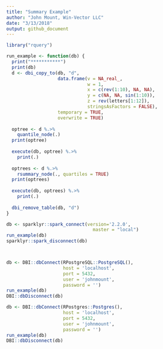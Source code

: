 ```yaml
---
title: "Summary Example"
author: "John Mount, Win-Vector LLC"
date: "3/13/2018"
output: github_document
---
```


```r
library("rquery")

run_example <- function(db) {
  print("***********")
  print(db)
  d <- dbi_copy_to(db, "d",
                   data.frame(v = NA_real_,
                              w = 1,
                              x = c(rev(1:10), NA, NA),
                              y = c(NA, NA, sin(1:10)),
                              z = rev(letters[1:12]),
                              stringsAsFactors = FALSE),
                   temporary = TRUE,
                   overwrite = TRUE)
  
  optree <- d %.>%
    quantile_node(.) 
  print(optree)
  
  execute(db, optree) %.>%
    print(.)
  
  optrees <- d %.>%
    rsummary_node(., quartiles = TRUE) 
  print(optrees)
  
  execute(db, optrees) %.>%
    print(.)
  
  dbi_remove_table(db, "d")
}

db <- sparklyr::spark_connect(version='2.2.0', 
                                master = "local")
run_example(db)
sparklyr::spark_disconnect(db)



db <- DBI::dbConnect(RPostgreSQL::PostgreSQL(),
                     host = 'localhost',
                     port = 5432,
                     user = 'johnmount',
                     password = '')
run_example(db)
DBI::dbDisconnect(db)

db <- DBI::dbConnect(RPostgres::Postgres(),
                     host = 'localhost',
                     port = 5432,
                     user = 'johnmount',
                     password = '')
run_example(db)
DBI::dbDisconnect(db)


```
